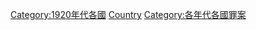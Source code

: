 [[Category:1920年代各國|Category:1920年代各國]]
[[Category:1920年代罪案|Country]]
[[Category:各年代各國罪案|Category:各年代各國罪案]]